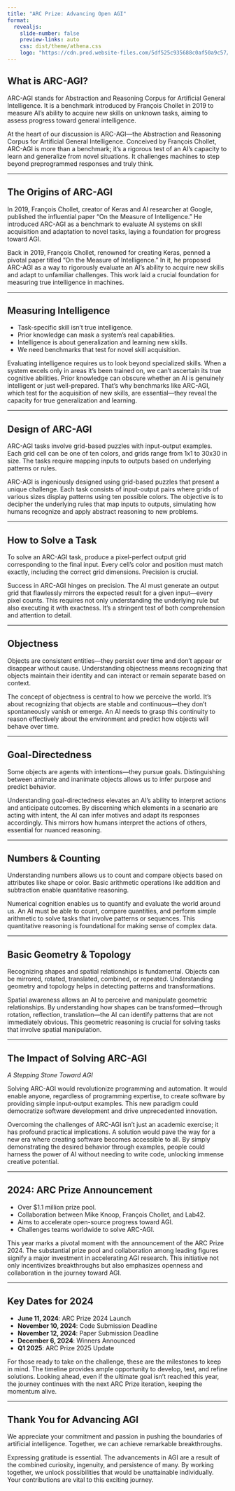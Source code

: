```yaml
---
title: "ARC Prize: Advancing Open AGI"
format:
  revealjs:
    slide-number: false
    preview-links: auto
    css: dist/theme/athena.css
    logo: "https://cdn.prod.website-files.com/5df525c935688c0af50a9c57/673624e879cf5de5edf4b198_Athena%20Symbol%20-%20White%20%26%20Transparent%20BG%20-%20Square_vector.svg"
---
```


## What is ARC-AGI?

ARC-AGI stands for Abstraction and Reasoning Corpus for Artificial General Intelligence. It is a benchmark introduced by François Chollet in 2019 to measure AI's ability to acquire new skills on unknown tasks, aiming to assess progress toward general intelligence.

::: {.notes}
At the heart of our discussion is ARC-AGI—the Abstraction and Reasoning Corpus for Artificial General Intelligence. Conceived by François Chollet, ARC-AGI is more than a benchmark; it's a rigorous test of an AI's capacity to learn and generalize from novel situations. It challenges machines to step beyond preprogrammed responses and truly think.<break time="1.0s" />
:::

---

## The Origins of ARC-AGI

In 2019, François Chollet, creator of Keras and AI researcher at Google, published the influential paper "On the Measure of Intelligence." He introduced ARC-AGI as a benchmark to evaluate AI systems on skill acquisition and adaptation to novel tasks, laying a foundation for progress toward AGI.

::: {.notes}
Back in 2019, François Chollet, renowned for creating Keras, penned a pivotal paper titled "On the Measure of Intelligence." In it, he proposed ARC-AGI as a way to rigorously evaluate an AI's ability to acquire new skills and adapt to unfamiliar challenges. This work laid a crucial foundation for measuring true intelligence in machines.<break time="1.0s" />
:::

---

## Measuring Intelligence

- Task-specific skill isn't true intelligence.
- Prior knowledge can mask a system's real capabilities.
- Intelligence is about generalization and learning new skills.
- We need benchmarks that test for novel skill acquisition.

::: {.notes}
Evaluating intelligence requires us to look beyond specialized skills. When a system excels only in areas it's been trained on, we can't ascertain its true cognitive abilities. Prior knowledge can obscure whether an AI is genuinely intelligent or just well-prepared. That's why benchmarks like ARC-AGI, which test for the acquisition of new skills, are essential—they reveal the capacity for true generalization and learning.<break time="1.0s" />
:::

---

## Design of ARC-AGI

ARC-AGI tasks involve grid-based puzzles with input-output examples. Each grid cell can be one of ten colors, and grids range from 1x1 to 30x30 in size. The tasks require mapping inputs to outputs based on underlying patterns or rules.

::: {.notes}
ARC-AGI is ingeniously designed using grid-based puzzles that present a unique challenge. Each task consists of input-output pairs where grids of various sizes display patterns using ten possible colors. The objective is to decipher the underlying rules that map inputs to outputs, simulating how humans recognize and apply abstract reasoning to new problems.<break time="1.0s" />
:::

---

## How to Solve a Task

To solve an ARC-AGI task, produce a pixel-perfect output grid corresponding to the final input. Every cell's color and position must match exactly, including the correct grid dimensions. Precision is crucial.

::: {.notes}
Success in ARC-AGI hinges on precision. The AI must generate an output grid that flawlessly mirrors the expected result for a given input—every pixel counts. This requires not only understanding the underlying rule but also executing it with exactness. It's a stringent test of both comprehension and attention to detail.<break time="1.0s" />
:::

---

## Objectness

Objects are consistent entities—they persist over time and don't appear or disappear without cause. Understanding objectness means recognizing that objects maintain their identity and can interact or remain separate based on context.

::: {.notes}
The concept of objectness is central to how we perceive the world. It's about recognizing that objects are stable and continuous—they don't spontaneously vanish or emerge. An AI needs to grasp this continuity to reason effectively about the environment and predict how objects will behave over time.<break time="1.0s" />
:::

---

## Goal-Directedness

Some objects are agents with intentions—they pursue goals. Distinguishing between animate and inanimate objects allows us to infer purpose and predict behavior.

::: {.notes}
Understanding goal-directedness elevates an AI's ability to interpret actions and anticipate outcomes. By discerning which elements in a scenario are acting with intent, the AI can infer motives and adapt its responses accordingly. This mirrors how humans interpret the actions of others, essential for nuanced reasoning.<break time="1.0s" />
:::

---

## Numbers & Counting

Understanding numbers allows us to count and compare objects based on attributes like shape or color. Basic arithmetic operations like addition and subtraction enable quantitative reasoning.

::: {.notes}
Numerical cognition enables us to quantify and evaluate the world around us. An AI must be able to count, compare quantities, and perform simple arithmetic to solve tasks that involve patterns or sequences. This quantitative reasoning is foundational for making sense of complex data.<break time="1.0s" />
:::

---

## Basic Geometry & Topology

Recognizing shapes and spatial relationships is fundamental. Objects can be mirrored, rotated, translated, combined, or repeated. Understanding geometry and topology helps in detecting patterns and transformations.

::: {.notes}
Spatial awareness allows an AI to perceive and manipulate geometric relationships. By understanding how shapes can be transformed—through rotation, reflection, translation—the AI can identify patterns that are not immediately obvious. This geometric reasoning is crucial for solving tasks that involve spatial manipulation.<break time="1.0s" />
:::

---

## The Impact of Solving ARC-AGI

*A Stepping Stone Toward AGI*

Solving ARC-AGI would revolutionize programming and automation. It would enable anyone, regardless of programming expertise, to create software by providing simple input-output examples. This new paradigm could democratize software development and drive unprecedented innovation.

::: {.notes}
Overcoming the challenges of ARC-AGI isn't just an academic exercise; it has profound practical implications. A solution would pave the way for a new era where creating software becomes accessible to all. By simply demonstrating the desired behavior through examples, people could harness the power of AI without needing to write code, unlocking immense creative potential.<break time="1.0s" />
:::

---

## 2024: ARC Prize Announcement

- Over $1.1 million prize pool.
- Collaboration between Mike Knoop, François Chollet, and Lab42.
- Aims to accelerate open-source progress toward AGI.
- Challenges teams worldwide to solve ARC-AGI.

::: {.notes}
This year marks a pivotal moment with the announcement of the ARC Prize 2024. The substantial prize pool and collaboration among leading figures signify a major investment in accelerating AGI research. This initiative not only incentivizes breakthroughs but also emphasizes openness and collaboration in the journey toward AGI.<break time="1.0s" />
:::

---

## Key Dates for 2024

- **June 11, 2024**: ARC Prize 2024 Launch
- **November 10, 2024**: Code Submission Deadline
- **November 12, 2024**: Paper Submission Deadline
- **December 6, 2024**: Winners Announced
- **Q1 2025**: ARC Prize 2025 Update

::: {.notes}
For those ready to take on the challenge, these are the milestones to keep in mind. The timeline provides ample opportunity to develop, test, and refine solutions. Looking ahead, even if the ultimate goal isn't reached this year, the journey continues with the next ARC Prize iteration, keeping the momentum alive.<break time="1.0s" />
:::

---

## Thank You for Advancing AGI

We appreciate your commitment and passion in pushing the boundaries of artificial intelligence. Together, we can achieve remarkable breakthroughs.

::: {.notes}
Expressing gratitude is essential. The advancements in AGI are a result of the combined curiosity, ingenuity, and persistence of many. By working together, we unlock possibilities that would be unattainable individually. Your contributions are vital to this exciting journey.<break time="1.0s" />
:::